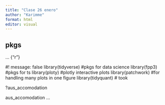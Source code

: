 ```yaml
---
title: "Clase 26 enero"
author: "Karimme"
format: html
editor: visual
---
```


## 

## pkgs

... {"r"}

#! message: false library(tidyverse) #pkgs for data science library(fpp3) #pkgs for ts library(ploty) #plotly interactive plots library(patchwork) #for handling many plots in one figure library(tidyquant) \# took

?aus_accomodation

aus_accomodation 
...
